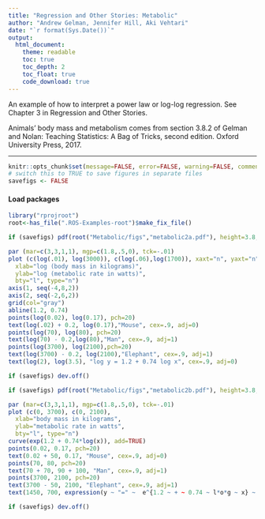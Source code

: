 ```yaml
---
title: "Regression and Other Stories: Metabolic"
author: "Andrew Gelman, Jennifer Hill, Aki Vehtari"
date: "`r format(Sys.Date())`"
output:
  html_document:
    theme: readable
    toc: true
    toc_depth: 2
    toc_float: true
    code_download: true
---
```

An example of how to interpret a power law or log-log
regression. See Chapter 3 in Regression and Other Stories.

Animals' body mass and metabolism comes from section 3.8.2 of
Gelman and Nolan: Teaching Statistics: A Bag of Tricks, second
edition. Oxford University Press, 2017.

-------------


```r
knitr::opts_chunk$set(message=FALSE, error=FALSE, warning=FALSE, comment=NA)
# switch this to TRUE to save figures in separate files
savefigs <- FALSE
```

#### Load packages

```r
library("rprojroot")
root<-has_file(".ROS-Examples-root")$make_fix_file()


```
```r
if (savefigs) pdf(root("Metabolic/figs","metabolic2a.pdf"), height=3.8, width=5)
```
```r
par (mar=c(3,3,1,1), mgp=c(1.8,.5,0), tck=-.01)
plot (c(log(.01), log(3000)), c(log(.06),log(1700)), xaxt="n", yaxt="n",
  xlab="log (body mass in kilograms)",
  ylab="log (metabolic rate in watts)",
  bty="l", type="n")
axis(1, seq(-4,8,2))
axis(2, seq(-2,6,2))
grid(col="gray")
abline(1.2, 0.74)
points(log(0.02), log(0.17), pch=20)
text(log(.02) + 0.2, log(0.17),"Mouse", cex=.9, adj=0)
points(log(70), log(80), pch=20)
text(log(70) - 0.2,log(80),"Man", cex=.9, adj=1)
points(log(3700), log(2100),pch=20)
text(log(3700) - 0.2, log(2100),"Elephant", cex=.9, adj=1)
text(log(2), log(3.5), "log y = 1.2 + 0.74 log x", cex=.9, adj=0)
```
```r
if (savefigs) dev.off()

```
```r
if (savefigs) pdf(root("Metabolic/figs","metabolic2b.pdf"), height=3.8, width=5)
```
```r
par (mar=c(3,3,1,1), mgp=c(1.8,.5,0), tck=-.01)
plot (c(0, 3700), c(0, 2100), 
  xlab="body mass in kilograms",
  ylab="metabolic rate in watts",
  bty="l", type="n")
curve(exp(1.2 + 0.74*log(x)), add=TRUE)
points(0.02, 0.17, pch=20)
text(0.02 + 50, 0.17, "Mouse", cex=.9, adj=0)
points(70, 80, pch=20)
text(70 + 70, 90 + 100, "Man", cex=.9, adj=1)
points(3700, 2100, pch=20)
text(3700 - 50, 2100, "Elephant", cex=.9, adj=1)
text(1450, 700, expression(y ~ "=" ~  e^{1.2 ~ + ~ 0.74 ~ l*o*g ~ x} ~ "=" ~ 3.3 ~ x ^ 0.74), adj=0)
```
```r
if (savefigs) dev.off()
```

